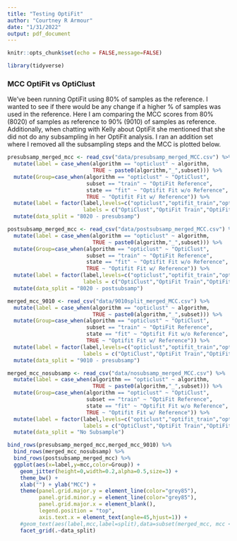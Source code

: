 ```yaml
---
title: "Testing OptiFit"
author: "Courtney R Armour"
date: "1/31/2022"
output: pdf_document
---
```


```r
knitr::opts_chunk$set(echo = FALSE,message=FALSE)

library(tidyverse)

```
### MCC OptiFit vs OptiClust 

We've been running OptiFit using 80% of samples as the reference. I wanted to see if there would be any change if a higher % of samples was used in the reference. Here I am comparing the MCC scores from 80% (8020) of samples as reference to 90% (9010) of samples as reference. Additionally, when chatting with Kelly about OptiFit she mentioned that she did not do any subsampling in her OptiFit analysis. I ran an addition set where I removed all the subsampling steps and the MCC is plotted below. 

```r
presubsamp_merged_mcc <- read_csv("data/presubsamp_merged_MCC.csv") %>% 
  mutate(label = case_when(algorithm == "opticlust" ~ algorithm,
                           TRUE ~ paste0(algorithm,"_",subset))) %>% 
  mutate(Group=case_when(algorithm == "opticlust" ~ "OptiClust",
                         subset == "train" ~ "OptiFit Reference",
                         state == "fit" ~ "Optifit Fit w/o Reference",
                         TRUE ~ "Optifit Fit w/ Reference")) %>% 
  mutate(label = factor(label,levels=c("opticlust","optifit_train","optifit_test"),
                        labels = c("OptiClust","OptiFit Train","OptiFit Test"))) %>% 
  mutate(data_split = "8020 - presubsamp")
```

```r
postsubsamp_merged_mcc <- read_csv("data/postsubsamp_merged_MCC.csv") %>% 
  mutate(label = case_when(algorithm == "opticlust" ~ algorithm,
                           TRUE ~ paste0(algorithm,"_",subset))) %>% 
  mutate(Group=case_when(algorithm == "opticlust" ~ "OptiClust",
                         subset == "train" ~ "OptiFit Reference",
                         state == "fit" ~ "Optifit Fit w/o Reference",
                         TRUE ~ "Optifit Fit w/ Reference")) %>% 
  mutate(label = factor(label,levels=c("opticlust","optifit_train","optifit_test"),
                        labels = c("OptiClust","OptiFit Train","OptiFit Test"))) %>% 
  mutate(data_split = "8020 - postsubsamp")
```

```r
merged_mcc_9010 <- read_csv("data/9010split_merged_MCC.csv") %>% 
  mutate(label = case_when(algorithm == "opticlust" ~ algorithm,
                           TRUE ~ paste0(algorithm,"_",subset))) %>% 
  mutate(Group=case_when(algorithm == "opticlust" ~ "OptiClust",
                         subset == "train" ~ "OptiFit Reference",
                         state == "fit" ~ "Optifit Fit w/o Reference",
                         TRUE ~ "Optifit Fit w/ Reference")) %>% 
  mutate(label = factor(label,levels=c("opticlust","optifit_train","optifit_test"),
                        labels = c("OptiClust","OptiFit Train","OptiFit Test"))) %>% 
  mutate(data_split = "9010 - presubsamp")
```


```r
merged_mcc_nosubsamp <- read_csv("data/nosubsamp_merged_MCC.csv") %>% 
  mutate(label = case_when(algorithm == "opticlust" ~ algorithm,
                           TRUE ~ paste0(algorithm,"_",subset))) %>% 
  mutate(Group=case_when(algorithm == "opticlust" ~ "OptiClust",
                         subset == "train" ~ "OptiFit Reference",
                         state == "fit" ~ "Optifit Fit w/o Reference",
                         TRUE ~ "Optifit Fit w/ Reference")) %>% 
  mutate(label = factor(label,levels=c("opticlust","optifit_train","optifit_test"),
                        labels = c("OptiClust","OptiFit Train","OptiFit Test"))) %>% 
  mutate(data_split = "No Subsample")

```


```r

bind_rows(presubsamp_merged_mcc,merged_mcc_9010) %>% 
  bind_rows(merged_mcc_nosubsamp) %>% 
  bind_rows(postsubsamp_merged_mcc) %>% 
  ggplot(aes(x=label,y=mcc,color=Group)) +
    geom_jitter(height=0,width=0.2,alpha=0.5,size=3) +
    theme_bw() +
    xlab("") + ylab("MCC") +
    theme(panel.grid.major.y = element_line(color="grey85"),
          panel.grid.minor.y = element_line(color="grey85"),
          panel.grid.major.x = element_blank(),
          legend.position = "top",
          axis.text.x = element_text(angle=45,hjust=1)) +
    #geom_text(aes(label,mcc,label=split),data=subset(merged_mcc, mcc < 0.7),color="black",hjust=0) +
    facet_grid(.~data_split)

```
